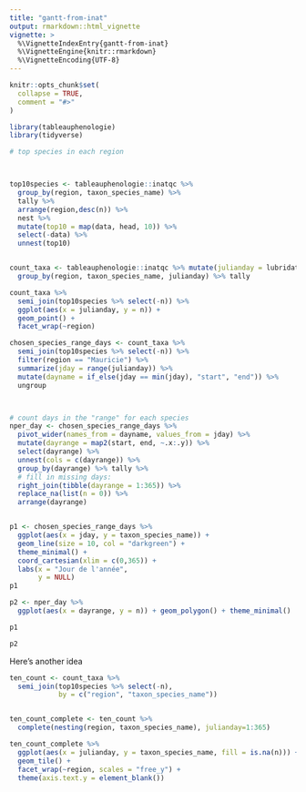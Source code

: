 ```yaml
---
title: "gantt-from-inat"
output: rmarkdown::html_vignette
vignette: >
  %\VignetteIndexEntry{gantt-from-inat}
  %\VignetteEngine{knitr::rmarkdown}
  %\VignetteEncoding{UTF-8}
---
```


```r
knitr::opts_chunk$set(
  collapse = TRUE,
  comment = "#>"
)
```

```r
library(tableauphenologie)
library(tidyverse)
```


```r
# top species in each region



top10species <- tableauphenologie::inatqc %>%
  group_by(region, taxon_species_name) %>%
  tally %>%
  arrange(region,desc(n)) %>%
  nest %>%
  mutate(top10 = map(data, head, 10)) %>%
  select(-data) %>%
  unnest(top10)


count_taxa <- tableauphenologie::inatqc %>% mutate(julianday = lubridate::yday(observed_on)) %>%
  group_by(region, taxon_species_name, julianday) %>% tally

count_taxa %>%
  semi_join(top10species %>% select(-n)) %>%
  ggplot(aes(x = julianday, y = n)) +
  geom_point() +
  facet_wrap(~region)

chosen_species_range_days <- count_taxa %>%
  semi_join(top10species %>% select(-n)) %>%
  filter(region == "Mauricie") %>%
  summarize(jday = range(julianday)) %>%
  mutate(dayname = if_else(jday == min(jday), "start", "end")) %>%
  ungroup



# count days in the "range" for each species
nper_day <- chosen_species_range_days %>%
  pivot_wider(names_from = dayname, values_from = jday) %>%
  mutate(dayrange = map2(start, end, ~.x:.y)) %>%
  select(dayrange) %>%
  unnest(cols = c(dayrange)) %>%
  group_by(dayrange) %>% tally %>%
  # fill in missing days:
  right_join(tibble(dayrange = 1:365)) %>%
  replace_na(list(n = 0)) %>%
  arrange(dayrange)



```



```r
p1 <- chosen_species_range_days %>%
  ggplot(aes(x = jday, y = taxon_species_name)) +
  geom_line(size = 10, col = "darkgreen") +
  theme_minimal() +
  coord_cartesian(xlim = c(0,365)) + 
  labs(x = "Jour de l'année", 
       y = NULL)
p1
```

```r
p2 <- nper_day %>%
  ggplot(aes(x = dayrange, y = n)) + geom_polygon() + theme_minimal()

p1
```

```r
p2
```


Here's another idea 

```r
ten_count <- count_taxa %>%
  semi_join(top10species %>% select(-n),
            by = c("region", "taxon_species_name")) 


ten_count_complete <- ten_count %>% 
  complete(nesting(region, taxon_species_name), julianday=1:365)

ten_count_complete %>% 
  ggplot(aes(x = julianday, y = taxon_species_name, fill = is.na(n))) + 
  geom_tile() + 
  facet_wrap(~region, scales = "free_y") + 
  theme(axis.text.y = element_blank())
```

